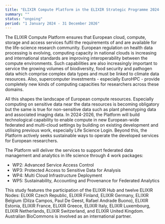 ```yaml
---
title: "ELIXIR Compute Platform in the ELIXIR Strategic Programme 2024-2028"
summary: ""
status: "ongoing"
period: "1 January 2024 - 31 December 2026"
---
```


The ELIXIR Compute Platform ensures that European cloud, compute, storage and access services fulfil the requirements of and are available for the life-science research community. European regulation on health data processing is evolving, computing capacity in national clouds is increasing and international standards are improving interoperability between the compute environments. Such capabilities are also increasingly important to service the growing volumes of biodiversity, food security and pathogen data which comprise complex data types and must be linked to climate data resources. Also, supercomputer investments - especially EuroHPC - provide completely new kinds of computing capacities for researchers across these domains.

All this shapes the landscape of European compute resources. Especially computing on sensitive data near the data resources is becoming obligatory but the same is true for non-sensitive data such as plant phenotyping data and associated imaging data. In 2024-2026, the Platform will build technological capability to enable compute in new European-wide federated and multi-cloud settings by building on existing development and utilising previous work, especially Life Science Login. Beyond this, the Platform actively seeks sustainable ways to operate the developed services for European researchers.

The Platform will deliver the services to support federated data management and analytics in life science through 4 work packages:

- WP2: Advanced Service Access Control
- WP3: Protected Access to Sensitive Data for Analysis
- WP4: Multi Cloud Infrastructure Deployment
- WP5: Sustainability, Accounting and Provenance for Federated Analytics

This study features the participation of the ELIXIR Hub and twelve ELIXIR Nodes: ELIXIR Czech Republic, ELIXIR Finland, ELIXIR Germany, ELIXIR Belgium (Dilza Campos, Paul De Geest, Rafael Andrade Buono), ELIXIR Estonia, ELIXIR France, ELIXIR Greece, ELIXIR Italy, ELIXIR Luxembourg, ELIXIR Netherlands, ELIXIR Switzerland, and ELIXIR United Kingdom. Australian BioCommons is involved as an international partner.
